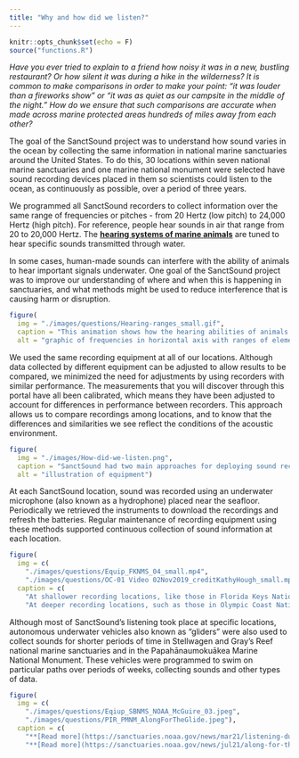 ```yaml
---
title: "Why and how did we listen?"
---
```


```r
knitr::opts_chunk$set(echo = F)
source("functions.R")
```

*Have you ever tried to explain to a friend how noisy it was in a new, bustling restaurant? Or how silent it was during a hike in the wilderness? It is common to make comparisons in order to make your point: "it was louder than a fireworks show" or "it was as quiet as our campsite in the middle of the night." How do we ensure that such comparisons are accurate when made across marine protected areas hundreds of miles away from each other?*

The goal of the SanctSound project was to understand how sound varies in the ocean by collecting the same information in national marine sanctuaries around the United States. To do this, 30 locations within seven national marine sanctuaries and one marine national monument were selected have sound recording devices placed in them so scientists could listen to the ocean, as continuously as possible, over a period of three years.

We programmed all SanctSound recorders to collect information over the same range of frequencies or pitches - from 20 Hertz (low pitch) to 24,000 Hertz (high pitch). For reference, people hear sounds in air that range from 20 to 20,000 Hertz. The **[hearing systems of marine animals](https://dosits.org/animals/sound-reception/)** are tuned to hear specific sounds transmitted through water. 

In some cases, human-made sounds can interfere with the ability of animals to hear important signals underwater. One goal of the SanctSound project was to improve our understanding of where and when this is happening in sanctuaries, and what methods might be used to reduce interference that is causing harm or disruption.

```r
figure(
  img = "./images/questions/Hearing-ranges_small.gif",
  caption = "This animation shows how the hearing abilities of animals that we focused on during the project (green bars) overlap with the types of physical sounds (purple) and human-made sounds (orange) that we recorded. There are more sound-producing human activities and more sanctuary animals that use or produce sound than are depicted here. The yellow bar indicates the hearing range of humans in air as well as the range of frequencies that were recorded by SanctSound hydrophones.",
  alt = "graphic of frequencies in horizontal axis with ranges of elements arranged above.")
```

We used the same recording equipment at all of our locations. Although data collected by different equipment can be adjusted to allow results to be compared, we minimized the need for adjustments by using recorders with similar performance. The measurements that you will discover through this portal have all been calibrated, which means they have been adjusted to account for differences in performance between recorders. This approach allows us to compare recordings among locations, and to know that the differences and similarities we see reflect the conditions of the acoustic environment.

::: { .overflow-auto}

```r
figure(
  img = "./images/How-did-we-listen.png",
  caption = "SanctSound had two main approaches for deploying sound recording equipment: a mooring maintained by divers (1) and a mooring with a release and float system deployed and retrieved from a research vessel (2). In a few special cases, the project also attached sound recording equipment to a diving autonomous underwater vehicle (3) and a surface autonomous vehicle powered by waves (4).",
  alt = "illustration of equipment")
```

At each SanctSound location, sound was recorded using an underwater microphone (also known as a hydrophone) placed near the seafloor. Periodically we retrieved the instruments to download the recordings and refresh the batteries. Regular maintenance of recording equipment using these methods supported continuous collection of sound information at each location.

:::

```r
figure(
  img = c(
    "./images/questions/Equip_FKNMS_04_small.mp4",
    "./images/questions/OC-01 Video 02Nov2019_creditKathyHough_small.mp4"),
  caption = c(
    "At shallower recording locations, like those in Florida Keys National Marine Sanctuary, equipment was placed and retrieved by divers.  Photo Credit: NOAA.",
    "At deeper recording locations, such as those in Olympic Coast National Marine Sanctuary, equipment was deployed over the side of sanctuary research vessels and allowed to sink to the seafloor using an anchored mooring line. Each mooring line had a release system between the recording equipment and anchor to remotely release the gear for recovery. After release, the recording equipment rose to the surface and was picked up by scientists on the research vessel. Video Credit: NOAA."))
```


Although most of SanctSound’s listening took place at specific locations, autonomous underwater vehicles also known as “gliders” were also used to collect sounds for shorter periods of time in Stellwagen and Gray’s Reef national marine sanctuaries and in the Papahānaumokuākea Marine National Monument. These vehicles were programmed to swim on particular paths over periods of weeks, collecting sounds and other types of data. 

```r
figure(
  img = c(
    "./images/questions/Eqiup_SBNMS_NOAA_McGuire_03.jpeg",
    "./images/questions/PIR_PMNM_AlongForTheGlide.jpeg"),
  caption = c(
    "**[Read more](https://sanctuaries.noaa.gov/news/mar21/listening-during-quarantine.html)** about the use of these torpedo-shaped gliders that dive up and down listening for whales and other species in Stellwagen Bank National Marine Sanctuary. Photo Credit: NOAA.",
    "**[Read more](https://sanctuaries.noaa.gov/news/jul21/along-for-the-glide.html)** about the use of these wave gliders that resemble surf boards as they listen for whales and other sounds in the Papahānaumokuākea Marine National Monument. Photo Credit: Jupiter Research."))
```


